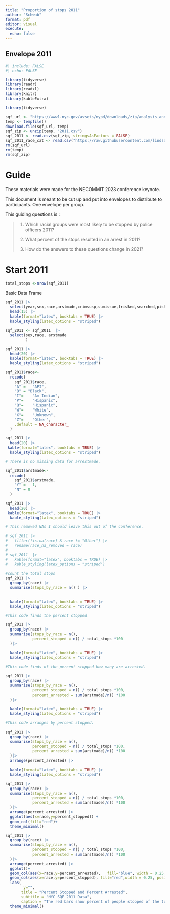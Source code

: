 ```yaml
---
title: "Proportion of stops 2011"
author: "Schwab"
format: pdf
editor: visual
execute: 
  echo: false
---
```


## Envelope 2011

```r
#| include: FALSE
#| echo: FALSE

library(tidyverse)
library(readr)
library(readxl)
library(knitr)
library(kableExtra)

library(tidyverse)

sqf_url <- "https://www1.nyc.gov/assets/nypd/downloads/zip/analysis_and_planning/stop-question-frisk/sqf-2011-csv.zip"
temp <- tempfile()
download.file(sqf_url, temp)
sqf_zip <- unzip(temp, "2011.csv")
sqf_2011 <- read.csv(sqf_zip, stringsAsFactors = FALSE) 
sqf_2011_race_cat <- read.csv("https://raw.githubusercontent.com/lindsaypoirier/STS-101/master/Data/SQF/sqf_race_categories.csv", stringsAsFactors = FALSE) 
rm(sqf_url)
rm(temp)
rm(sqf_zip)

```

# Guide

These materials were made for the NECOMMIT 2023 conference keynote.

This document is meant to be cut up and put into envelopes to distribute to participants. One envelope per group.

This guiding questions is :

> 1.  Which racial groups were most likely to be stopped by police officers 2011?
>
> 2.  What percent of the stops resulted in an arrest in 2011?
>
> 3.  How do the answers to these questions change in 2021?

# Start 2011

\newpage

```r
total_stops <-nrow(sqf_2011)
```

Basic Data Frame

```r
sqf_2011 |>
  select(year,sex,race,arstmade,crimsusp,sumissue,frisked,searched,pistol)|>
  head(15) |>
  kable(format="latex", booktabs = TRUE) |>
  kable_styling(latex_options = "striped")
```

\newpage

```r
sqf_2011 <- sqf_2011  |>
  select(sex,race, arstmade 
         )

sqf_2011 |> 
  head(20) |>
  kable(format="latex", booktabs = TRUE) |>
  kable_styling(latex_options = "striped")
```

\newpage


```r

sqf_2011$race<-
  recode(
    sqf_2011$race, 
    "A" =	"API",
    "B"	= "Black",
    "I"=	"Am Indian",
    "P"=	"Hispanic",
    "Q"=	"Hispanic",
    "W"=	"White",
    "X"=	"Unknown",
    "Z"=	"Other",
    .default = NA_character_
  )

sqf_2011 |> 
  head(20) |>
 kable(format="latex", booktabs = TRUE) |>
  kable_styling(latex_options = "striped")
```

\newpage


```r
# There is no missing data for arrestmade. 

sqf_2011$arstmade<-
  recode(
    sqf_2011$arstmade, 
    "Y" =	1,
    "N"	= 0
  )

sqf_2011 |> 
  head(20) |>
 kable(format="latex", booktabs = TRUE) |>
  kable_styling(latex_options = "striped")
```

\newpage

```r
# This removed NAs I should leave this out of the conference.  

# sqf_2011 |> 
#   filter(!is.na(race) & race != "Other") |>
#   rename(race_na_removed = race)
# 
# sqf_2011  |>
#   kable(format="latex", booktabs = TRUE) |>
#   kable_styling(latex_options = "striped")
```

\newpage

```r
#count the total stops
sqf_2011 |>
  group_by(race) |>
  summarise(stops_by_race = n() ) |>
  

  kable(format="latex", booktabs = TRUE) |>
  kable_styling(latex_options = "striped")
```

\newpage

```r

#This code finds the percent stopped

sqf_2011 |> 
  group_by(race) |>
  summarise(stops_by_race = n(),
            percent_stopped = n() / total_stops *100
  )|>
  
  kable(format="latex", booktabs = TRUE) |>
  kable_styling(latex_options = "striped")
```

\newpage

```r
#This code finds of the percent stopped how many are arrested. 

sqf_2011 |> 
  group_by(race) |>
  summarise(stops_by_race = n(),
            percent_stopped = n() / total_stops *100,
            percent_arrested = sum(arstmade)/n() *100
  )|>
  
  kable(format="latex", booktabs = TRUE) |>
  kable_styling(latex_options = "striped")
```

\newpage

```r
#This code arranges by percent stopped. 

sqf_2011 |> 
  group_by(race) |>
  summarise(stops_by_race = n(),
            percent_stopped = n() / total_stops *100,
            percent_arrested = sum(arstmade)/n() *100
  )|>
  arrange(percent_arrested) |>
  
  kable(format="latex", booktabs = TRUE) |>
  kable_styling(latex_options = "striped")
```

```r
sqf_2011 |> 
  group_by(race) |>
  summarise(stops_by_race = n(),
            percent_stopped = n() / total_stops *100,
            percent_arrested = sum(arstmade)/n() *100
  )|>
  arrange(percent_arrested) |>
  ggplot(aes(x=race,y=percent_stopped)) +
  geom_col(fill="red")+
  theme_minimal()

```

```r
sqf_2011 |> 
  group_by(race) |>
  summarise(stops_by_race = n(),
            percent_stopped = n() / total_stops *100,
            percent_arrested = sum(arstmade)/n() *100
  )|>
  arrange(percent_arrested) |>
  ggplot()+
  geom_col(aes(x=race,y=percent_arrested),   fill="blue", width = 0.25, position = position_nudge(x=0.15))+
  geom_col(aes(x=race,y=percent_stopped), fill="red",width = 0.25, position = position_nudge(x=-0.15))+
  labs(
        y="", 
       title = "Percent Stopped and Percent Arrested",
       subtitle = "NYC SQF 2011 Data",
       caption = "The red bars show percent of people stopped of the total.\n The blue bars show the percent arrested by stop.")+
  theme_minimal()

```